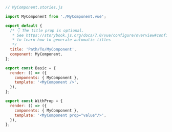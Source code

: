```js
// MyComponent.stories.js

import MyComponent from './MyComponent.vue';

export default {
  /* 👇 The title prop is optional.
   * See https://storybook.js.org/docs/7.0/vue/configure/overview#configure-story-loading
   * to learn how to generate automatic titles
   */
  title: 'Path/To/MyComponent',
  component: MyComponent,
};

export const Basic = {
  render: () => ({
    components: { MyComponent },
    template: '<MyComponent />',
  }),
};

export const WithProp = {
  render: () => ({
    components: { MyComponent },
    template: '<MyComponent prop="value"/>',
  }),
};
```
